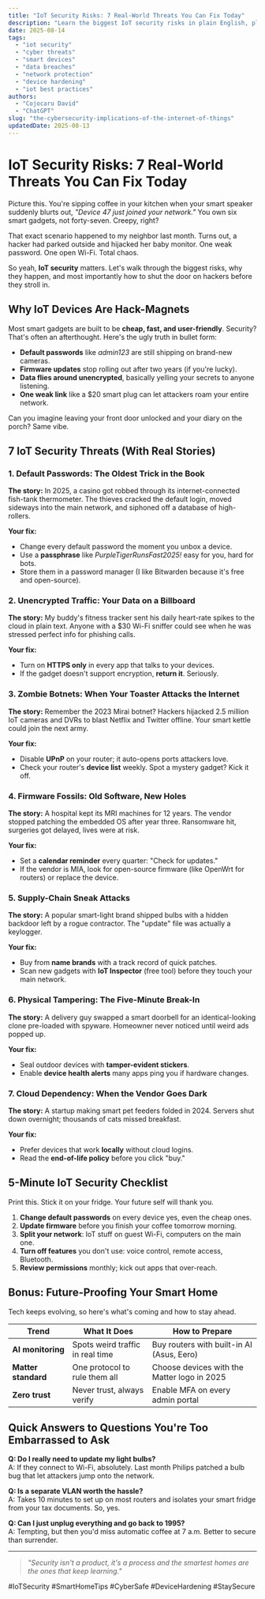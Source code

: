 ```yaml
---
title: "IoT Security Risks: 7 Real-World Threats You Can Fix Today"
description: "Learn the biggest IoT security risks in plain English, plus simple fixes to protect your smart home, office, or factory from hackers in 2025."
date: 2025-08-14
tags:
  - "iot security"
  - "cyber threats"
  - "smart devices"
  - "data breaches"
  - "network protection"
  - "device hardening"
  - "iot best practices"
authors:
  - "Cojocaru David"
  - "ChatGPT"
slug: "the-cybersecurity-implications-of-the-internet-of-things"
updatedDate: 2025-08-13
---
```


# IoT Security Risks: 7 Real-World Threats You Can Fix Today

Picture this. You're sipping coffee in your kitchen when your smart speaker suddenly blurts out, *"Device 47 just joined your network."* You own six smart gadgets, not forty-seven. Creepy, right?

That exact scenario happened to my neighbor last month. Turns out, a hacker had parked outside and hijacked her baby monitor. One weak password. One open Wi-Fi. Total chaos.

So yeah, **IoT security** matters. Let's walk through the biggest risks, why they happen, and most importantly how to shut the door on hackers before they stroll in.

## Why IoT Devices Are Hack-Magnets

Most smart gadgets are built to be **cheap, fast, and user-friendly**. Security? That's often an afterthought. Here's the ugly truth in bullet form:

- **Default passwords** like *admin123* are still shipping on brand-new cameras.
- **Firmware updates** stop rolling out after two years (if you're lucky).
- **Data flies around unencrypted**, basically yelling your secrets to anyone listening.
- **One weak link** like a $20 smart plug can let attackers roam your entire network.

Can you imagine leaving your front door unlocked and your diary on the porch? Same vibe.

## 7 IoT Security Threats (With Real Stories)

### 1. Default Passwords: The Oldest Trick in the Book

**The story:** In 2025, a casino got robbed through its internet-connected fish-tank thermometer. The thieves cracked the default login, moved sideways into the main network, and siphoned off a database of high-rollers.

**Your fix:**
- Change every default password the moment you unbox a device.
- Use a **passphrase** like *PurpleTigerRunsFast2025!* easy for you, hard for bots.
- Store them in a password manager (I like Bitwarden because it's free and open-source).

### 2. Unencrypted Traffic: Your Data on a Billboard

**The story:** My buddy's fitness tracker sent his daily heart-rate spikes to the cloud in plain text. Anyone with a $30 Wi-Fi sniffer could see when he was stressed perfect info for phishing calls.

**Your fix:**
- Turn on **HTTPS only** in every app that talks to your devices.
- If the gadget doesn't support encryption, **return it**. Seriously.

### 3. Zombie Botnets: When Your Toaster Attacks the Internet

**The story:** Remember the 2023 Mirai botnet? Hackers hijacked 2.5 million IoT cameras and DVRs to blast Netflix and Twitter offline. Your smart kettle could join the next army.

**Your fix:**
- Disable **UPnP** on your router; it auto-opens ports attackers love.
- Check your router's **device list** weekly. Spot a mystery gadget? Kick it off.

### 4. Firmware Fossils: Old Software, New Holes

**The story:** A hospital kept its MRI machines for 12 years. The vendor stopped patching the embedded OS after year three. Ransomware hit, surgeries got delayed, lives were at risk.

**Your fix:**
- Set a **calendar reminder** every quarter: "Check for updates."
- If the vendor is MIA, look for open-source firmware (like OpenWrt for routers) or replace the device.

### 5. Supply-Chain Sneak Attacks

**The story:** A popular smart-light brand shipped bulbs with a hidden backdoor left by a rogue contractor. The "update" file was actually a keylogger.

**Your fix:**
- Buy from **name brands** with a track record of quick patches.
- Scan new gadgets with **IoT Inspector** (free tool) before they touch your main network.

### 6. Physical Tampering: The Five-Minute Break-In

**The story:** A delivery guy swapped a smart doorbell for an identical-looking clone pre-loaded with spyware. Homeowner never noticed until weird ads popped up.

**Your fix:**
- Seal outdoor devices with **tamper-evident stickers**.
- Enable **device health alerts** many apps ping you if hardware changes.

### 7. Cloud Dependency: When the Vendor Goes Dark

**The story:** A startup making smart pet feeders folded in 2024. Servers shut down overnight; thousands of cats missed breakfast.

**Your fix:**
- Prefer devices that work **locally** without cloud logins.
- Read the **end-of-life policy** before you click "buy."

## 5-Minute IoT Security Checklist

Print this. Stick it on your fridge. Your future self will thank you.

1. **Change default passwords** on every device yes, even the cheap ones.
2. **Update firmware** before you finish your coffee tomorrow morning.
3. **Split your network**: IoT stuff on guest Wi-Fi, computers on the main one.
4. **Turn off features** you don't use: voice control, remote access, Bluetooth.
5. **Review permissions** monthly; kick out apps that over-reach.

## Bonus: Future-Proofing Your Smart Home

Tech keeps evolving, so here's what's coming and how to stay ahead.

| Trend | What It Does | How to Prepare |
|-------|--------------|----------------|
| **AI monitoring** | Spots weird traffic in real time | Buy routers with built-in AI (Asus, Eero) |
| **Matter standard** | One protocol to rule them all | Choose devices with the Matter logo in 2025 |
| **Zero trust** | Never trust, always verify | Enable MFA on every admin portal |

## Quick Answers to Questions You're Too Embarrassed to Ask

**Q: Do I really need to update my light bulbs?**  
A: If they connect to Wi-Fi, absolutely. Last month Philips patched a bulb bug that let attackers jump onto the network.

**Q: Is a separate VLAN worth the hassle?**  
A: Takes 10 minutes to set up on most routers and isolates your smart fridge from your tax documents. So, yes.

**Q: Can I just unplug everything and go back to 1995?**  
A: Tempting, but then you'd miss automatic coffee at 7 a.m. Better to secure than surrender.

---

> _"Security isn't a product, it's a process and the smartest homes are the ones that keep learning."_

#IoTSecurity #SmartHomeTips #CyberSafe #DeviceHardening #StaySecure